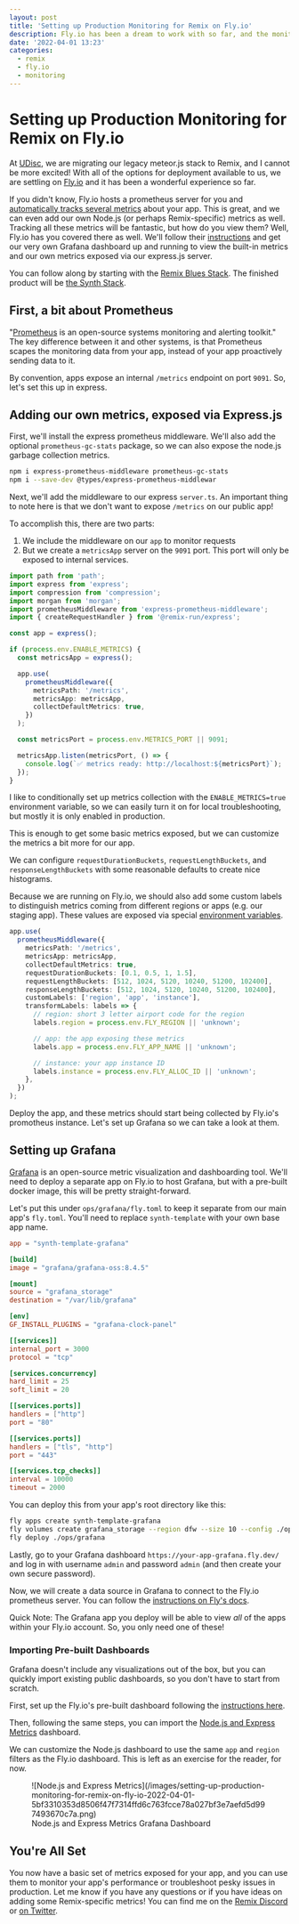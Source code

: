 ```yaml
---
layout: post
title: 'Setting up Production Monitoring for Remix on Fly.io'
description: Fly.io has been a dream to work with so far, and the monitoring story is no different. Learn how to quickly set up production monitoring for your remix app on fly.io.
date: '2022-04-01 13:23'
categories:
  - remix
  - fly.io
  - monitoring
---
```


# Setting up Production Monitoring for Remix on Fly.io

At [UDisc](https://udisc.com/about-us), we are migrating our legacy meteor.js stack to Remix, and I cannot be more excited! With all of the options for deployment available to us, we are settling on [Fly.io](https://fly.io/) and it has been a wonderful experience so far.

If you didn't know, Fly.io hosts a prometheus server for you and [automatically tracks several metrics](https://fly.io/docs/reference/metrics/#built-in-metrics) about your app. This is great, and we can even add our own Node.js (or perhaps Remix-specific) metrics as well. Tracking all these metrics will be fantastic, but how do you view them? Well, Fly.io has you covered there as well. We'll follow their [instructions](https://fly.io/docs/reference/metrics/#grafana) and get our very own Grafana dashboard up and running to view the built-in metrics and our own metrics exposed via our express.js server.

You can follow along by starting with the [Remix Blues Stack](https://github.com/remix-run/blues-stack). The finished product will be [the Synth Stack](https://github.com/smerchek/synth-stack).

## First, a bit about Prometheus

"[Prometheus](https://prometheus.io/) is an open-source systems monitoring and alerting toolkit." The key difference between it and other systems, is that Prometheus scapes the monitoring data from your app, instead of your app proactively sending data to it.

By convention, apps expose an internal `/metrics` endpoint on port `9091`. So, let's set this up in express.

## Adding our own metrics, exposed via Express.js

First, we'll install the express prometheus middleware. We'll also add the optional `prometheus-gc-stats` package, so we can also expose the node.js garbage collection metrics.

```bash
npm i express-prometheus-middleware prometheus-gc-stats
npm i --save-dev @types/express-prometheus-middlewar
```

Next, we'll add the middleware to our express `server.ts`. An important thing to note here is that we don't want to expose `/metrics` on our public app!

To accomplish this, there are two parts:

1. We include the middleware on our `app` to monitor requests
2. But we create a `metricsApp` server on the `9091` port. This port will only be exposed to internal services.

```typescript {5,13-19} showLineNumbers
import path from 'path';
import express from 'express';
import compression from 'compression';
import morgan from 'morgan';
import prometheusMiddleware from 'express-prometheus-middleware';
import { createRequestHandler } from '@remix-run/express';

const app = express();

if (process.env.ENABLE_METRICS) {
  const metricsApp = express();

  app.use(
    prometheusMiddleware({
      metricsPath: '/metrics',
      metricsApp: metricsApp,
      collectDefaultMetrics: true,
    })
  );

  const metricsPort = process.env.METRICS_PORT || 9091;

  metricsApp.listen(metricsPort, () => {
    console.log(`✅ metrics ready: http://localhost:${metricsPort}`);
  });
}
```

I like to conditionally set up metrics collection with the `ENABLE_METRICS=true` environment variable, so we can easily turn it on for local troubleshooting, but mostly it is only enabled in production.

This is enough to get some basic metrics exposed, but we can customize the metrics a bit more for our app.

We can configure `requestDurationBuckets`, `requestLengthBuckets`, and `responseLengthBuckets` with some reasonable defaults to create nice histograms.

Because we are running on Fly.io, we should also add some custom labels to distinguish metrics coming from different regions or apps (e.g. our staging app). These values are exposed via special [environment variables](https://fly.io/docs/reference/runtime-environment/#environment-variables).

```typescript {6-20} showLineNumbers
app.use(
  prometheusMiddleware({
    metricsPath: '/metrics',
    metricsApp: metricsApp,
    collectDefaultMetrics: true,
    requestDurationBuckets: [0.1, 0.5, 1, 1.5],
    requestLengthBuckets: [512, 1024, 5120, 10240, 51200, 102400],
    responseLengthBuckets: [512, 1024, 5120, 10240, 51200, 102400],
    customLabels: ['region', 'app', 'instance'],
    transformLabels: labels => {
      // region: short 3 letter airport code for the region
      labels.region = process.env.FLY_REGION || 'unknown';

      // app: the app exposing these metrics
      labels.app = process.env.FLY_APP_NAME || 'unknown';

      // instance: your app instance ID
      labels.instance = process.env.FLY_ALLOC_ID || 'unknown';
    },
  })
);
```

Deploy the app, and these metrics should start being collected by Fly.io's promotheus instance. Let's set up Grafana so we can take a look at them.

## Setting up Grafana

[Grafana](https://grafana.com/) is an open-source metric visualization and dashboarding tool. We'll need to deploy a separate app on Fly.io to host Grafana, but with a pre-built docker image, this will be pretty straight-forward.

Let's put this under `ops/grafana/fly.toml` to keep it separate from our main app's `fly.toml`. You'll need to replace `synth-template` with your own base app name.

```toml
app = "synth-template-grafana"

[build]
image = "grafana/grafana-oss:8.4.5"

[mount]
source = "grafana_storage"
destination = "/var/lib/grafana"

[env]
GF_INSTALL_PLUGINS = "grafana-clock-panel"

[[services]]
internal_port = 3000
protocol = "tcp"

[services.concurrency]
hard_limit = 25
soft_limit = 20

[[services.ports]]
handlers = ["http"]
port = "80"

[[services.ports]]
handlers = ["tls", "http"]
port = "443"

[[services.tcp_checks]]
interval = 10000
timeout = 2000
```

You can deploy this from your app's root directory like this:

```bash
fly apps create synth-template-grafana
fly volumes create grafana_storage --region dfw --size 10 --config ./ops/grafana/fly.toml
fly deploy ./ops/grafana
```

Lastly, go to your Grafana dashboard `https://your-app-grafana.fly.dev/` and log in with username `admin` and password `admin` (and then create your own secure password).

Now, we will create a data source in Grafana to connect to the Fly.io prometheus server. You can follow the [instructions on Fly's docs](https://fly.io/docs/reference/metrics/#grafana).

Quick Note: The Grafana app you deploy will be able to view _all_ of the apps within your Fly.io account. So, you only need one of these!

### Importing Pre-built Dashboards

Grafana doesn't include any visualizations out of the box, but you can quickly import existing public dashboards, so you don't have to start from scratch.

First, set up the Fly.io's pre-built dashboard following the [instructions here](https://fly.io/docs/reference/metrics/#pre-built-grafana-dashboard).

Then, following the same steps, you can import the [Node.js and Express Metrics](https://grafana.com/grafana/dashboards/14565) dashboard.

We can customize the Node.js dashboard to use the same `app` and `region` filters as the Fly.io dashboard. This is left as an exercise for the reader, for now.

<figure>
  ![Node.js and Express
  Metrics](/images/setting-up-production-monitoring-for-remix-on-fly-io-2022-04-01-5bf3310353d8506f47f7314ffd6c763fcce78a027bf3e7aefd5d997493670c7a.png)
  <figcaption>Node.js and Express Metrics Grafana Dashboard</figcaption>
</figure>

## You're All Set

You now have a basic set of metrics exposed for your app, and you can use them to monitor your app's performance or troubleshoot pesky issues in production. Let me know if you have any questions or if you have ideas on adding some Remix-specific metrics! You can find me on the [Remix Discord](https://discord.com/invite/remix) or [on Twitter](https://twitter.com/smerchek).
